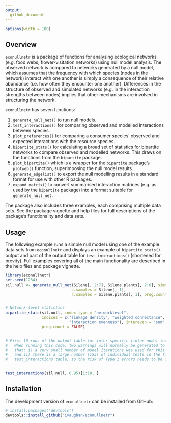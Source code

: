 ```yaml
---
output: 
  github_document
---
```

```r
options(width = 100)
```

## Overview
`econullnetr` is a package of functions for analysing ecological networks (e.g. food webs, flower-visitation networks) using null model analysis. The observed network is compared to networks generated by a null model, which assumes that the frequency with which species (nodes in the network) interact with one another is simply a consequence of their relative abundance (i.e. how often they encounter one another). Differences in the structure of observed and simulated networks (e.g. in the interaction strengths between nodes) implies that other mechanisms are involved in structuring the network.

`econullnetr` has seven functions:

1. `generate_null_net()` to run null models.
1. `test_interactions()` for comparing observed and modelled interactions between species.
1. `plot_preferences()` for comparing a consumer species' observed and expected interactions with the resource species.
1. `bipartite_stats()` for calculating a broad set of statistics for bipartite networks to compare observed and modelled networks. This draws on the functions from the `bipartite` package.
1. `plot_bipartite()` which is a wrapper for the `bipartite` package's `plotweb()` function, superimposing the null model results.
1. `generate_edgelist()` to export the null modelling results in a standard format for use with other R packages.
1. `expand_matrix()` to convert summarised interaction matrices (e.g. as used by the `bipartite` package) into a format suitable for `generate_null_net`.

The package also includes three examples, each comprising multiple data sets. See the package vignette and help files for full descriptions of the package's functionality and data sets.

## Usage
The following example runs a simple null model using one of the example data sets from `econullnetr` and displays an example of `bipartite_stats()` output and part of the output table for `test_interactions()` (shortened for brevity). Full examples covering all of the main functionality are described in the help files and package vignette.

```r

library(econullnetr)
set.seed(1234)
sil.null <- generate_null_net(Silene[, 2:7], Silene.plants[, 2:6], sims = 10,
                             c.samples = Silene[, 1],
                             r.samples = Silene.plants[, 1], prog.count = FALSE)


# Network-level statistics
bipartite_stats(sil.null, index.type = "networklevel",
                indices = c("linkage density", "weighted connectance", 
                            "interaction evenness"), intereven = "sum", 
                prog.count = FALSE)


# First 10 rows of the output table for inter-specific (inter-node) interactions.
#   When running this code, two warnings will normally be generated to highlight
#   that: i) a very small number of model iterations was used for this example 
#   and ii) there is a large number (155) of individual tests in the full 
#   test_interactions table, so the risk of Type I errors needs to be considered.


test_interactions(sil.null, 0.95)[1:10, ]
```

## Installation
The development version of `econullnetr` can be installed from GitHub:

```r
# install.packages("devtools")
devtools::install_github("ivaughan/econullnetr")
```
